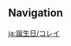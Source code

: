 {{BirthdayIntro|Collei}}
<!--
==Mails==
{{Mails by Category Table|Collei Birthday Mails|noheader=1}}

==Birthday Artwork==
===Artwork===
{{Artwork by Category Table
|Character Birthday Artwork
|category = {{subst:SUBPAGENAME}} Birthday Artwork
|header = {{subst:SUBPAGENAME}}'s Birthday Artwork
}}

===Shorts===
{{Artwork by Category Table
|Character Shorts
|category = {{subst:SUBPAGENAME}} Birthday Artwork
|header = {{subst:SUBPAGENAME}}'s Birthday Shorts
}}

==Taking Pictures and Recounting Good Times==
{{Transclude|Taking Pictures and Recounting Good Times/Story/Collei|Stories|main=1|top=1}}
-->
==Navigation==
{{Character Navbox|prelink=1|link type=Birthday}}

[[ja:誕生日/コレイ]]